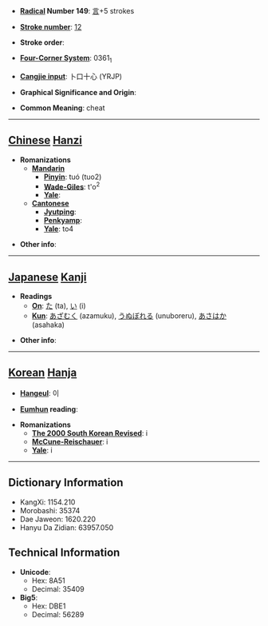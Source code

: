 * '''[[Wiktionary:Chinese radical index| Radical]] Number 149''': [[Wiktionary:Chinese radical index 言|言]]+5 strokes

* '''[[Wiktionary:Chinese total strokes index|Stroke number]]''': [[Wiktionary:Chinese total strokes index 12|12]]

* '''Stroke order''': 

* '''[[Wiktionary:Chinese four corner index|Four-Corner System]]''': 0361<sub>1</sub>

* '''[[Wiktionary:Chinese Cangjie index|Cangjie input]]''': 卜口十心 (YRJP)

* '''Graphical Significance and Origin''': 

* '''Common Meaning''': cheat

----

== [[Chinese]] [[Hanzi]] ==

* '''Romanizations'''
** '''[[Mandarin]]'''
*** '''[[Pinyin]]''': tuó (tuo2)
*** '''[[Wade-Giles]]''': t'o<sup>2</sup>
*** '''[[Yale]]''': 
** '''[[Cantonese]]'''
*** '''[[Jyutping]]''':
*** '''[[Penkyamp]]''': 
*** '''[[Yale]]''': to4

* '''Other info''': 

----

== [[Japanese]] [[Kanji]] ==

* '''Readings'''
** '''[[On]]''': [[た]] (ta), [[い]] (i)
** '''[[Kun]]''': [[あざむく]] (azamuku), [[うぬぼれる]] (unuboreru), [[あさはか]] (asahaka)

* '''Other info''':  

----

== [[Korean]] [[Hanja]] ==

* '''[[Hangeul]]''': 이

* '''[[Eumhun]] reading''': 

* '''Romanizations'''
** '''[[The 2000 South Korean Revised Romanization|The 2000 South Korean Revised]]''': i
** '''[[McCune-Reischauer]]''': i
** '''[[Yale]]''': i

----

== Dictionary Information ==

* KangXi: 1154.210
* Morobashi: 35374
* Dae Jaweon: 1620.220
* Hanyu Da Zidian: 63957.050

== Technical Information ==

* '''Unicode''':
** Hex: 8A51
** Decimal: 35409
* '''Big5''':
** Hex: DBE1
** Decimal: 56289